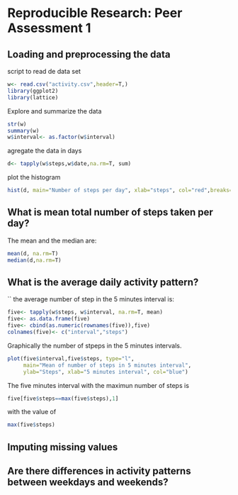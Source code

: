 # Reproducible Research: Peer Assessment 1


## Loading and preprocessing the data
script to read de data set

```r
w<- read.csv("activity.csv",header=T,)
library(ggplot2)
library(lattice)
```

Explore and summarize the data

```r
str(w)
summary(w)
w$interval<- as.factor(w$interval)
```

agregate the data in days 

```r
d<- tapply(w$steps,w$date,na.rm=T, sum)
```

plot the histogram 

```r
hist(d, main="Number of steps per day", xlab="steps", col="red",breaks=5)
```


## What is mean total number of steps taken per day?

The mean and the median are: 
```r
mean(d, na.rm=T)
median(d,na.rm=T)
````


## What is the average daily activity pattern?

``
the average number of step in the 5 minutes interval is: 
```r
five<- tapply(w$steps, w$interval, na.rm=T, mean)
five<- as.data.frame(five)
five<- cbind(as.numeric(rownames(five)),five)
colnames(five)<- c("interval","steps")
````
Graphically the number of stpeps in the 5 minutes intervals.

```r
plot(five$interval,five$steps, type="l", 
     main="Mean of number of steps in 5 minutes interval",
     ylab="Steps", xlab="5 minutes interval", col="blue")

```
The five minutes interval with the maximun number of steps is
```r
five[five$steps==max(five$steps),1]
````

with the value of 

```r
max(five$steps)
```


## Imputing missing values



## Are there differences in activity patterns between weekdays and weekends?
